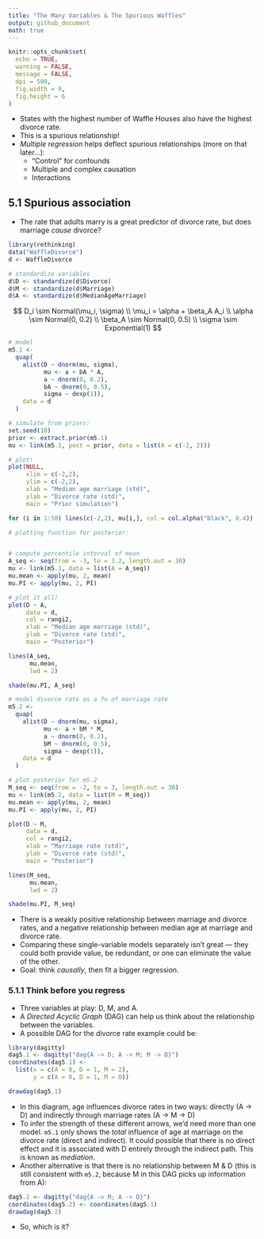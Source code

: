 ```yaml
---
title: "The Many Variables & The Spurious Waffles"
output: github_document
math: true
---
```


```r
knitr::opts_chunk$set(
  echo = TRUE,
  warning = FALSE,
  message = FALSE,
  dpi = 500,
  fig.width = 9,
  fig.height = 6
)
```

* States with the highest number of Waffle Houses also have the highest divorce rate.
* This is a spurious relationship!
* *Multiple regression* helps deflect spurious relationships (more on that later...):
  * "Control" for confounds
  * Multiple and complex causation
  * Interactions

## 5.1 Spurious association

* The rate that adults marry is a great predictor of divorce rate, but does marriage *cause* divorce?

```r
library(rethinking)
data("WaffleDivorce")
d <- WaffleDivorce

# standardize variables
d$D <- standardize(d$Divorce)
d$M <- standardize(d$Marriage)
d$A <- standardize(d$MedianAgeMarriage)
```

$$
D_i \sim Normal(\mu_i, \sigma) \\
\mu_i = \alpha + \beta_A A_i \\
\alpha \sim Normal(0, 0.2) \\
\beta_A \sim Normal(0, 0.5) \\
\sigma \sim Exponential(1)
$$

```r
# model
m5.1 <-
  quap(
    alist(D ~ dnorm(mu, sigma),
          mu <- a + bA * A,
          a ~ dnorm(0, 0.2),
          bA ~ dnorm(0, 0.5),
          sigma ~ dexp(1)),
    data = d
  )

# simulate from priors:
set.seed(10)
prior <- extract.prior(m5.1)
mu <- link(m5.1, post = prior, data = list(A = c(-2, 2)))

# plot!
plot(NULL, 
     xlim = c(-2,2), 
     ylim = c(-2,2),
     xlab = "Median age marriage (std)",
     ylab = "Divorce rate (std)",
     main = "Prior simulation")

for (i in 1:50) lines(c(-2,2), mu[i,], col = col.alpha("black", 0.4))

# plotting function for posterior:


# compute percentile interval of mean
A_seq <- seq(from = -3, to = 3.2, length.out = 30)
mu <- link(m5.1, data = list(A = A_seq))
mu.mean <- apply(mu, 2, mean)
mu.PI <- apply(mu, 2, PI)

# plot it all!
plot(D ~ A,
     data = d,
     col = rangi2,
     xlab = "Median age marriage (std)",
     ylab = "Divorce rate (std)",
     main = "Posterior")

lines(A_seq,
      mu.mean,
      lwd = 2)

shade(mu.PI, A_seq)

# model divorce rate as a fn of marriage rate
m5.2 <-
  quap(
    alist(D ~ dnorm(mu, sigma),
          mu <- a + bM * M,
          a ~ dnorm(0, 0.2),
          bM ~ dnorm(0, 0.5),
          sigma ~ dexp(1)),
    data = d
  )

# plot posterior for m5.2
M_seq <- seq(from = -2, to = 3, length.out = 30)
mu <- link(m5.2, data = list(M = M_seq))
mu.mean <- apply(mu, 2, mean)
mu.PI <- apply(mu, 2, PI)

plot(D ~ M,
     data = d,
     col = rangi2,
     xlab = "Marriage rate (std)",
     ylab = "Divorce rate (std)",
     main = "Posterior")

lines(M_seq,
      mu.mean,
      lwd = 2)

shade(mu.PI, M_seq)
```

* There is a weakly positive relationship between marriage and divorce rates, and a negative relationship between median age at marriage and divorce rate.
* Comparing these single-variable models separately isn't great --- they could both provide value, be redundant, or one can eliminate the value of the other.
* Goal: think *causally*, then fit a bigger regression.

### 5.1.1 Think before you regress

* Three variables at play: D, M, and A. 
* A *Directed Acyclic Graph* (DAG) can help us think about the relationship between the variables.
* A possible DAG for the divorce rate example could be:

```r
library(dagitty)
dag5.1 <- dagitty("dag{A -> D; A -> M; M -> D}")
coordinates(dag5.1) <- 
  list(x = c(A = 0, D = 1, M = 2),
       y = c(A = 0, D = 1, M = 0))

drawdag(dag5.1)
```

* In this diagram, age influences divorce rates in two ways: directly (A -> D) and indirectly through marriage rates (A -> M -> D)
* To infer the strength of these different arrows, we'd need more than one model. `m5.1` only shows the *total* influence of age at marriage on the divorce rate (direct and indirect). It could possible that there is no direct effect and it is associated with D entirely through the indirect path. This is known as *mediation*. 
* Another alternative is that there is no relationship between M & D (this is still consistent with `m5.2`, because M in this DAG picks up information from A):

```r
dag5.2 <- dagitty("dag{A -> M; A -> D}")
coordinates(dag5.2) <- coordinates(dag5.1)
drawdag(dag5.2)
```

* So, which is it?





